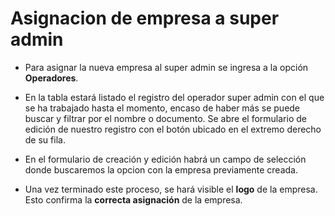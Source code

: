 
# Asignacion de empresa a super admin

- Para asignar la nueva empresa al super admin se ingresa a la opción **Operadores**.

<div className="contenedor-imagenes">
    <ImageZoom
      src="/moduloOperadores.webp"
      alt="modulo operadores"
      width={800}
      height={300}
    />
</div>

- En la tabla estará listado el registro del operador super admin con el que se ha trabajado hasta el momento, encaso de haber más se puede buscar y filtrar por el nombre o documento. Se abre el formulario de edición de nuestro registro con el botón ubicado en el extremo derecho de su fila.

<div className="contenedor-imagenes">
    <ImageZoom
      src="/tablaAdmins.webp"
      alt="tabla de todos los administradores disponibles"
      width={800}
      height={300}
    />
</div>

- En el formulario de creación y edición habrá un campo de selección donde buscaremos la opcion con la empresa previamente creada.

<div className="contenedor-imagenes">
    <ImageZoom
      src="/formularioAdmin.webp"
      alt="empresa previamente creada"
      width={800}
      height={300}
    />
</div>

- Una vez terminado este proceso, se hará visible el **logo** de la empresa. Esto confirma la **correcta asignación** de la empresa.

<div className="contenedor-imagenes">
    <ImageZoom
      src="/logoEmpresa.webp"
      alt="logo de empresa"
      width={800}
      height={300}
    />
</div>